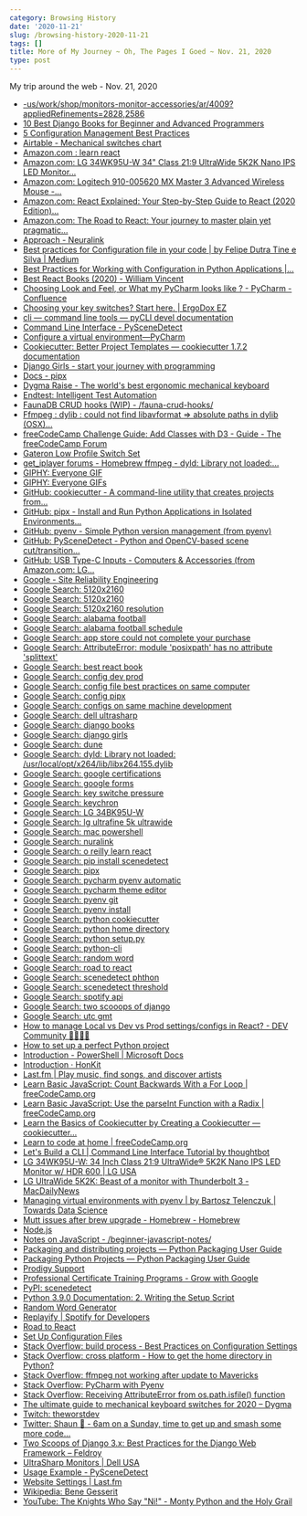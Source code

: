 ```yaml
---
category: Browsing History
date: '2020-11-21'
slug: /browsing-history-2020-11-21
tags: []
title: More of My Journey ~ Oh, The Pages I Goed ~ Nov. 21, 2020
type: post
---
```



My trip around the web - Nov. 21, 2020

- [-us/work/shop/monitors-monitor-accessories/ar/4009?appliedRefinements=2828,2586](https://www.dell.com/en-us/work/shop/monitors-monitor-accessories/ar/4009?appliedRefinements=2828,2586)
- [10 Best Django Books for Beginner and Advanced Programmers](https://hackr.io/blog/django-books)
- [5 Configuration Management Best Practices](https://www.infoq.com/articles/5-config-mgmt-best-practices/)
- [Airtable - Mechanical switches chart](https://airtable.com/shr2beqjUXzTk6GfS/tblYLigKdFcOriJ1k?backgroundColor=orange&viewControls=on)
- [Amazon.com : learn react](https://www.amazon.com/s?k=learn+react&ref=nb_sb_noss_2)
- [Amazon.com: LG 34WK95U-W 34" Class 21:9 UltraWide 5K2K Nano IPS LED Monitor...](https://www.amazon.com/LG-34WK95U-W-34-Class-UltraWide/dp/B07FT8ZBMR)
- [Amazon.com: Logitech 910-005620 MX Master 3 Advanced Wireless Mouse -...](https://www.amazon.com/Logitech-Master-Advanced-Wireless-Mouse/dp/B07S395RWD/)
- [Amazon.com: React Explained: Your Step-by-Step Guide to React (2020 Edition)...](https://www.amazon.com/dp/B07PHQZJQ5/)
- [Amazon.com: The Road to React: Your journey to master plain yet pragmatic...](https://www.amazon.com/Road-learn-React-pragmatic-React-js-ebook/dp/B077HJFCQX/)
- [Approach - Neuralink](https://neuralink.com/approach/)
- [Best practices for Configuration file in your code | by Felipe Dutra Tine e Silva | Medium](https://medium.com/@felipedutratine/best-practices-for-configuration-file-in-your-code-2d6add3f4b86)
- [Best Practices for Working with Configuration in Python Applications |...](https://tech.preferred.jp/en/blog/working-with-configuration-in-python/)
- [Best React Books (2020) - William Vincent](https://wsvincent.com/best-react-books/)
- [Choosing Look and Feel, or What my PyCharm looks like ? - PyCharm - Confluence](https://confluence.jetbrains.com/pages/viewpage.action?pageId=51945983)
- [Choosing your key switches? Start here. | ErgoDox EZ](https://ergodox-ez.com/pages/keyswitches)
- [cli — command line tools — pyCLI devel documentation](https://pythonhosted.org/pyCLI/)
- [Command Line Interface - PySceneDetect](https://pyscenedetect.readthedocs.io/en/latest/examples/usage/)
- [Configure a virtual environment—PyCharm](https://www.jetbrains.com/help/pycharm/creating-virtual-environment.html)
- [Cookiecutter: Better Project Templates — cookiecutter 1.7.2 documentation](https://cookiecutter.readthedocs.io/en/1.7.2/)
- [Django Girls - start your journey with programming](https://djangogirls.org/resources/)
- [Docs - pipx](https://pipxproject.github.io/pipx/docs/)
- [Dygma Raise - The world's best ergonomic mechanical keyboard](https://dygma.com/pages/raise)
- [Endtest: Intelligent Test Automation](https://endtest.io/)
- [FaunaDB CRUD hooks (WIP) - /fauna-crud-hooks/](https://richardhaines.dev/fauna-crud-hooks/)
- [Ffmpeg : dylib : could not find libavformat => absolute paths in dylib (OSX)...](https://discourse.brew.sh/t/ffmpeg-dylib-could-not-find-libavformat-absolute-paths-in-dylib-osx/5678)
- [freeCodeCamp Challenge Guide: Add Classes with D3 - Guide - The freeCodeCamp Forum](https://forum.freecodecamp.org/t/freecodecamp-challenge-guide-add-classes-with-d3/301473)
- [Gateron Low Profile Switch Set](https://www.keychron.com/products/gateron-low-profile-switch-set)
- [get_iplayer forums - Homebrew ffmpeg - dyld: Library not loaded:...](https://forums.squarepenguin.co.uk/thread-1676.html)
- [GIPHY: Everyone GIF](https://giphy.com/gifs/art-fun-illustrators-7cTTE2Z1OmrFm)
- [GIPHY: Everyone GIFs](https://giphy.com/search/everyone)
- [GitHub: cookiecutter - A command-line utility that creates projects from...](https://github.com/cookiecutter/cookiecutter)
- [GitHub: pipx - Install and Run Python Applications in Isolated Environments...](https://github.com/pipxproject/pipx)
- [GitHub: pyenv - Simple Python version management (from pyenv)](https://github.com/pyenv/pyenv)
- [GitHub: PySceneDetect - Python and OpenCV-based scene cut/transition...](https://github.com/Breakthrough/PySceneDetect)
- [GitHub: USB Type-C Inputs - Computers & Accessories (from Amazon.com: LG...](https://www.amazon.com/LG-34BK95U-W-UltraFine-UltraWide-Thunderbolt/dp/B07JP1QK9T)
- [Google - Site Reliability Engineering](https://landing.google.com/sre/workbook/chapters/configuration-design/)
- [Google Search: 5120x2160](https://www.google.com/search?client=safari&rls=en&q=5120x2160&ie=UTF-8&oe=UTF-8)
- [Google Search: 5120x2160](https://www.google.com/search?newwindow=1&client=safari&rls=en&ei=lD25X--ME-vK5gLvooFI&q=5120x2160&oq=5120x2160&gs_lcp=CgZwc3ktYWIQAzIICAAQyQMQkQIyAggAMgIIADICCAAyAggAMgIIADICCAAyAggAMgIIADICCAA6BAgAEEdQ6osCWOqLAmCjkAJoAHAEeACAAVSIAVSSAQExmAEAoAECoAEBqgEHZ3dzLXdpesgBCMABAQ&sclient=psy-ab&ved=0ahUKEwjvpoHfhJTtAhVrpVkKHW9RAAkQ4dUDCAw&uact=5)
- [Google Search: 5120x2160 resolution](https://www.google.com/search?newwindow=1&client=safari&rls=en&ei=uD25X5fxH4ya5gK74o_oDg&q=5120x2160+resolution&oq=5120x2160&gs_lcp=CgZwc3ktYWIQAxgBMgQIABBHMgQIABBHMgQIABBHMgQIABBHMgQIABBHMgQIABBHMgQIABBHMgQIABBHUABYAGCOvg1oAHACeACAAQCIAQCSAQCYAQCqAQdnd3Mtd2l6yAEIwAEB&sclient=psy-ab)
- [Google Search: alabama football](https://www.google.com/search?client=safari&rls=en&q=alabama+football&ie=UTF-8&oe=UTF-8)
- [Google Search: alabama football schedule](https://www.google.com/search?client=safari&rls=en&q=alabama+football+schedule&ie=UTF-8&oe=UTF-8)
- [Google Search: app store could not complete your purchase](https://www.google.com/search?client=safari&rls=en&q=app+store+could+not+complete+your+purchase&ie=UTF-8&oe=UTF-8)
- [Google Search: AttributeError: module 'posixpath' has no attribute 'splittext'](https://www.google.com/search?client=safari&rls=en&q=AttributeError:+module+%27posixpath%27+has+no+attribute+%27splittext%27&ie=UTF-8&oe=UTF-8)
- [Google Search: best react book](https://www.google.com/search?client=safari&rls=en&q=best+react+book&ie=UTF-8&oe=UTF-8)
- [Google Search: config dev prod](https://www.google.com/search?client=safari&rls=en&q=config+dev+prod&ie=UTF-8&oe=UTF-8)
- [Google Search: config file best practices on same computer](https://www.google.com/search?newwindow=1&client=safari&rls=en&ei=XFO5X-vmJazG5gLTgY7QBQ&q=config+file+best+practices+on+same+computer&oq=config+file+best+practices+on+same+computer&gs_lcp=CgZwc3ktYWIQAzIFCCEQqwI6BAgAEEc6CQgAEMkDEBYQHjoGCAAQFhAeOggIIRAWEB0QHjoFCCEQoAE6BwghEAoQoAFQzO4JWMeDCmCMiApoAHACeACAAZwBiAHfD5IBBDMuMTSYAQCgAQGqAQdnd3Mtd2l6yAEIwAEB&sclient=psy-ab&ved=0ahUKEwjrhIDCmZTtAhUso1kKHdOAA1oQ4dUDCAw&uact=5)
- [Google Search: config pipx](https://www.google.com/search?newwindow=1&client=safari&rls=en&ei=4lS5X-qEF4yA5wL7ho-4Dw&q=config+pipx&oq=config+pipx&gs_lcp=CgZwc3ktYWIQAzIHCAAQyQMQDTIECAAQDTIGCAAQDRAeMgYIABANEB4yBggAEA0QHjIICAAQDRAKEB4yBggAEA0QHjIGCAAQDRAeMgYIABANEB4yCAgAEA0QBRAeOgQIABBHOgUIABDJAzoCCAA6BggAEBYQHjoICAAQFhAKEB5QpLXKA1iruMoDYL7OygNoAHACeACAAVqIAcYCkgEBNJgBAKABAaoBB2d3cy13aXrIAQjAAQE&sclient=psy-ab&ved=0ahUKEwjq_ez7mpTtAhUMwFkKHXvDA_cQ4dUDCAw&uact=5)
- [Google Search: configs on same machine development](https://www.google.com/search?client=safari&rls=en&q=configs+on+same+machine+development&ie=UTF-8&oe=UTF-8)
- [Google Search: dell ultrasharp](https://www.google.com/search?client=safari&rls=en&q=dell+ultrasharp&ie=UTF-8&oe=UTF-8)
- [Google Search: django books](https://www.google.com/search?client=safari&rls=en&q=django+books&ie=UTF-8&oe=UTF-8)
- [Google Search: django girls](https://www.google.com/search?client=safari&rls=en&q=django+girls&ie=UTF-8&oe=UTF-8)
- [Google Search: dune](https://www.google.com/search?client=safari&rls=en&q=dune&ie=UTF-8&oe=UTF-8)
- [Google Search: dyld: Library not loaded: /usr/local/opt/x264/lib/libx264.155.dylib](https://www.google.com/search?client=safari&rls=en&q=dyld:+Library+not+loaded:+/usr/local/opt/x264/lib/libx264.155.dylib&ie=UTF-8&oe=UTF-8)
- [Google Search: google certifications](https://www.google.com/search?client=safari&rls=en&q=google+certifications&ie=UTF-8&oe=UTF-8)
- [Google Search: google forms](https://www.google.com/search?client=safari&rls=en&q=google+forms&ie=UTF-8&oe=UTF-8)
- [Google Search: key switche pressure](https://www.google.com/search?client=safari&rls=en&q=key+switche+pressure&ie=UTF-8&oe=UTF-8)
- [Google Search: keychron](https://www.google.com/search?client=safari&rls=en&q=keychron&ie=UTF-8&oe=UTF-8)
- [Google Search: LG 34BK95U-W](https://www.google.com/search?client=safari&rls=en&q=LG+34BK95U-W&ie=UTF-8&oe=UTF-8)
- [Google Search: lg ultrafine 5k ultrawide](https://www.google.com/search?newwindow=1&client=safari&rls=en&ei=eDy5X6-NEYqy5wL2pJCQBw&q=lg+ultrafine+5k+ultrawide&oq=lg+ultrafine+5k+ultr&gs_lcp=CgZwc3ktYWIQAxgAMgUIABDJAzIGCAAQFhAeMgYIABAWEB4yBggAEBYQHjIGCAAQFhAeMgYIABAWEB46BAgAEEc6BAgAEEM6AggAUNobWLktYJA4aAFwAngAgAFSiAHSA5IBATaYAQCgAQGqAQdnd3Mtd2l6yAEIwAEB&sclient=psy-ab)
- [Google Search: mac powershell](https://www.google.com/search?client=safari&rls=en&q=mac+powershell&ie=UTF-8&oe=UTF-8)
- [Google Search: nuralink](https://www.google.com/search?client=safari&rls=en&q=nuralink&ie=UTF-8&oe=UTF-8)
- [Google Search: o reilly learn react](https://www.google.com/search?client=safari&rls=en&q=o+reilly+learn+react&ie=UTF-8&oe=UTF-8)
- [Google Search: pip install scenedetect](https://www.google.com/search?client=safari&rls=en&q=pip+install+scenedetect&ie=UTF-8&oe=UTF-8)
- [Google Search: pipx](https://www.google.com/search?client=safari&rls=en&q=pipx&ie=UTF-8&oe=UTF-8)
- [Google Search: pycharm pyenv automatic](https://www.google.com/search?newwindow=1&client=safari&rls=en&ei=Tb65X4P6KbKqwbkPh5yF2A0&q=pycharm+pyenv+automatic+&oq=pycharm+pyenv+automatic+&gs_lcp=CgZwc3ktYWIQAzIFCCEQoAEyBQghEKABMgUIIRCrAjoECAAQRzoFCAAQyQM6AggAOgYIABAWEB46CAgAEBYQChAeOgkIABDJAxAWEB46BwghEAoQoAFQhfQEWIiEBWCjhgVoAHACeACAAY4BiAHHCJIBAzguM5gBAKABAaoBB2d3cy13aXrIAQjAAQE&sclient=psy-ab&ved=0ahUKEwjD1LPA_5TtAhUyVTABHQdOAdsQ4dUDCAw&uact=5)
- [Google Search: pycharm theme editor](https://www.google.com/search?client=safari&rls=en&q=pycharm+theme+editor&ie=UTF-8&oe=UTF-8)
- [Google Search: pyenv git](https://www.google.com/search?client=safari&rls=en&q=pyenv+git&ie=UTF-8&oe=UTF-8)
- [Google Search: pyenv install](https://www.google.com/search?client=safari&rls=en&q=pyenv+install&ie=UTF-8&oe=UTF-8)
- [Google Search: python cookiecutter](https://www.google.com/search?client=safari&rls=en&q=python+cookiecutter&ie=UTF-8&oe=UTF-8)
- [Google Search: python home directory](https://www.google.com/search?client=safari&rls=en&q=python+home+directory&ie=UTF-8&oe=UTF-8)
- [Google Search: python setup.py](https://www.google.com/search?client=safari&rls=en&q=python+setup.py&ie=UTF-8&oe=UTF-8)
- [Google Search: python-cli](https://www.google.com/search?client=safari&rls=en&q=python-cli&ie=UTF-8&oe=UTF-8)
- [Google Search: random word](https://www.google.com/search?client=safari&rls=en&q=random+word&ie=UTF-8&oe=UTF-8)
- [Google Search: road to react](https://www.google.com/search?client=safari&rls=en&q=road+to+react&ie=UTF-8&oe=UTF-8)
- [Google Search: scenedetect phthon](https://www.google.com/search?client=safari&rls=en&q=scenedetect+phthon&ie=UTF-8&oe=UTF-8)
- [Google Search: scenedetect threshold](https://www.google.com/search?client=safari&rls=en&q=scenedetect+threshold&ie=UTF-8&oe=UTF-8)
- [Google Search: spotify api](https://www.google.com/search?client=safari&rls=en&q=spotify+api&ie=UTF-8&oe=UTF-8)
- [Google Search: two scooops of django](https://www.google.com/search?client=safari&rls=en&q=two+scooops+of+django&ie=UTF-8&oe=UTF-8)
- [Google Search: utc gmt](https://www.google.com/search?client=safari&rls=en&q=utc+gmt&ie=UTF-8&oe=UTF-8)
- [How to manage Local vs Dev vs Prod settings/configs in React? - DEV Community 👩‍💻👨‍💻](https://dev.to/thammuio/how-to-manage-local-vs-dev-vs-prod-settingsconfigs-in-react-2c2d)
- [How to set up a perfect Python project](https://sourcery.ai/blog/python-best-practices/#generate)
- [Introduction - PowerShell | Microsoft Docs](https://docs.microsoft.com/en-us/powershell/scripting/learn/ps101/00-introduction?view=powershell-7.1)
- [Introduction · HonKit](https://tutorial.djangogirls.org/en/)
- [Last.fm | Play music, find songs, and discover artists](https://www.last.fm/)
- [Learn Basic JavaScript: Count Backwards With a For Loop | freeCodeCamp.org](https://www.freecodecamp.org/learn/javascript-algorithms-and-data-structures/basic-javascript/count-backwards-with-a-for-loop)
- [Learn Basic JavaScript: Use the parseInt Function with a Radix | freeCodeCamp.org](https://www.freecodecamp.org/learn/javascript-algorithms-and-data-structures/basic-javascript/use-the-parseint-function-with-a-radix)
- [Learn the Basics of Cookiecutter by Creating a Cookiecutter — cookiecutter...](https://cookiecutter.readthedocs.io/en/1.7.2/first_steps.html)
- [Learn to code at home | freeCodeCamp.org](https://www.freecodecamp.org/learn)
- [Let's Build a CLI | Command Line Interface Tutorial by thoughtbot](https://thoughtbot.com/upcase/videos/lets-build-a-cli)
- [LG 34WK95U-W: 34 Inch Class 21:9 UltraWide® 5K2K Nano IPS LED Monitor w/ HDR 600 | LG USA](https://www.lg.com/us/monitors/lg-34WK95U-W-ultrawide-monitor)
- [LG UltraWide 5K2K: Beast of a monitor with Thunderbolt 3 - MacDailyNews](https://macdailynews.com/2019/02/08/lg-ultrawide-5k2k-beast-of-a-monitor-with-thunderbolt-3/)
- [Managing virtual environments with pyenv | by Bartosz Telenczuk | Towards Data Science](https://towardsdatascience.com/managing-virtual-environment-with-pyenv-ae6f3fb835f8)
- [Mutt issues after brew upgrade - Homebrew - Homebrew](https://discourse.brew.sh/t/mutt-issues-after-brew-upgrade/5667)
- [Node.js](https://nodejs.org/en/)
- [Notes on JavaScript - /beginner-javascript-notes/](https://richardhaines.dev/beginner-javascript-notes/)
- [Packaging and distributing projects — Python Packaging User Guide](https://packaging.python.org/guides/distributing-packages-using-setuptools/)
- [Packaging Python Projects — Python Packaging User Guide](https://packaging.python.org/tutorials/packaging-projects/)
- [Prodigy Support](https://support.prodi.gy/)
- [Professional Certificate Training Programs - Grow with Google](https://grow.google/certificates/)
- [PyPI: scenedetect](https://pypi.org/project/scenedetect/)
- [Python 3.9.0 Documentation: 2. Writing the Setup Script](https://docs.python.org/3/distutils/setupscript.html)
- [Random Word Generator](https://randomwordgenerator.com/)
- [Replayify | Spotify for Developers](https://developer.spotify.com/community/showcase/replayify/)
- [Road to React](https://www.roadtoreact.com/)
- [Set Up Configuration Files](https://adobe-apiplatform.github.io/user-sync.py/en/success-guide/setup_config_files.html)
- [Stack Overflow: build process - Best Practices on Configuration Settings](https://stackoverflow.com/questions/398489/best-practices-on-configuration-settings)
- [Stack Overflow: cross platform - How to get the home directory in Python?](https://stackoverflow.com/questions/4028904/how-to-get-the-home-directory-in-python)
- [Stack Overflow: ffmpeg not working after update to Mavericks](https://stackoverflow.com/questions/26431918/ffmpeg-not-working-after-update-to-mavericks)
- [Stack Overflow: PyCharm with Pyenv](https://stackoverflow.com/questions/41129504/pycharm-with-pyenv)
- [Stack Overflow: Receiving AttributeError from os.path.isfile() function](https://stackoverflow.com/questions/23573205/receiving-attributeerror-from-os-path-isfile-function)
- [The ultimate guide to mechanical keyboard switches for 2020 – Dygma](https://dygma.com/blogs/stories/the-ultimate-guide-to-mechanical-keyboard-switches-for-2019)
- [Twitch: theworstdev](https://www.twitch.tv/theworstdev)
- [Twitter: Shaun 🦖 - 6am on a Sunday, time to get up and smash some more code...](https://twitter.com/dinomite_dz/status/1330273516520951810)
- [Two Scoops of Django 3.x: Best Practices for the Django Web Framework – Feldroy](https://www.feldroy.com/products/two-scoops-of-django-3-x)
- [UltraSharp Monitors | Dell USA](https://www.dell.com/en-us/work/shop/dell-ultrasharp-monitors/ab/dell-ultrasharp-monitors)
- [Usage Example - PySceneDetect](https://pyscenedetect.readthedocs.io/en/latest/examples/usage-example/)
- [Website Settings | Last.fm](https://www.last.fm/settings/website)
- [Wikipedia: Bene Gesserit](https://en.wikipedia.org/wiki/Bene_Gesserit#Litany_against_fear)
- [YouTube: The Knights Who Say "Ni!" - Monty Python and the Holy Grail](https://www.youtube.com/watch?v=zIV4poUZAQo)